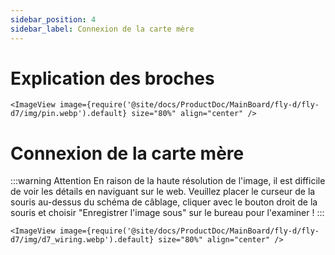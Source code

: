 ```yaml
---
sidebar_position: 4
sidebar_label: Connexion de la carte mère
---
```




# Explication des broches
    <ImageView image={require('@site/docs/ProductDoc/MainBoard/fly-d/fly-d7/img/pin.webp').default} size="80%" align="center" />

# Connexion de la carte mère

:::warning Attention
En raison de la haute résolution de l'image, il est difficile de voir les détails en naviguant sur le web. Veuillez placer le curseur de la souris au-dessus du schéma de câblage, cliquer avec le bouton droit de la souris et choisir "Enregistrer l'image sous" sur le bureau pour l'examiner !
:::

    <ImageView image={require('@site/docs/ProductDoc/MainBoard/fly-d/fly-d7/img/d7_wiring.webp').default} size="80%" align="center" />